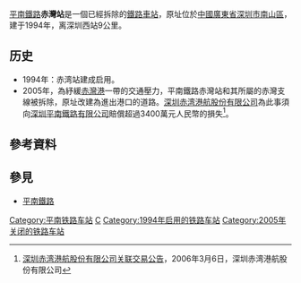 {{otheruses|赤灣站|subject=平南鐵路的赤灣站|other=深圳地鐵的同名車站}}
{{Infobox China railway station 
|车站名称 = 赤灣站
|图片 = 
|图片介紹 = 赤灣站
|eng_name = Chiwan Railway Station 
|address = 广东省深圳市南山区妈湾港
|code = 23957<ref>{{cite book|author=铁道部电子计算技术中心, 铁道部运输局|title=铁路车站站名代码表：TMIS使用|publisher=中国铁道出版社|location=北京|year=1998|isbn=9787113030995|pages=43}}</ref>
|commercial_code = CTQ
|线路 = [[平南铁路|平南铁路]]
|车站等级 = [[四等站_(中鐵)|四等站]]
}}
[[平南鐵路|平南鐵路]]'''赤灣站'''是一個已經拆除的[[鐵路車站|鐵路車站]]，原址位於[[中國|中國]][[廣東省|廣東省]][[深圳市|深圳市]][[南山區_(深圳市)|南山區]]，建于1994年，离深圳西站9公里。

==历史==
*1994年：赤湾站建成启用。
*2005年，為紓緩[[赤灣港|赤灣港]]一帶的交通壓力，平南鐵路赤灣站和其所屬的赤灣支線被拆除，原址改建為進出港口的道路。[[深圳赤湾港航股份有限公司|深圳赤湾港航股份有限公司]]為此事須向[[深圳平南鐵路有限公司|深圳平南鐵路有限公司]]賠償超過3400萬元人民幣的損失<ref>[http://www.stock2000.com.cn/refresh/arch/2006/03/06/978444.htm 深圳赤湾港航股份有限公司关联交易公告]{{Dead link|date=2019年11月 |bot=InternetArchiveBot |fix-attempted=yes }}，2006年3月6日，深圳赤湾港航股份有限公司</ref>。

==參考資料==
<div class="references-small">
<references />
</div>

==參見==
* [[平南鐵路|平南鐵路]]

{{平南鐵路}}
{{中國鐵路小作品}}

[[Category:平南铁路车站|Category:平南铁路车站]]
[[Category:南山区铁路车站_(深圳市)|C]]
[[Category:1994年启用的铁路车站|Category:1994年启用的铁路车站]]
[[Category:2005年关闭的铁路车站|Category:2005年关闭的铁路车站]]